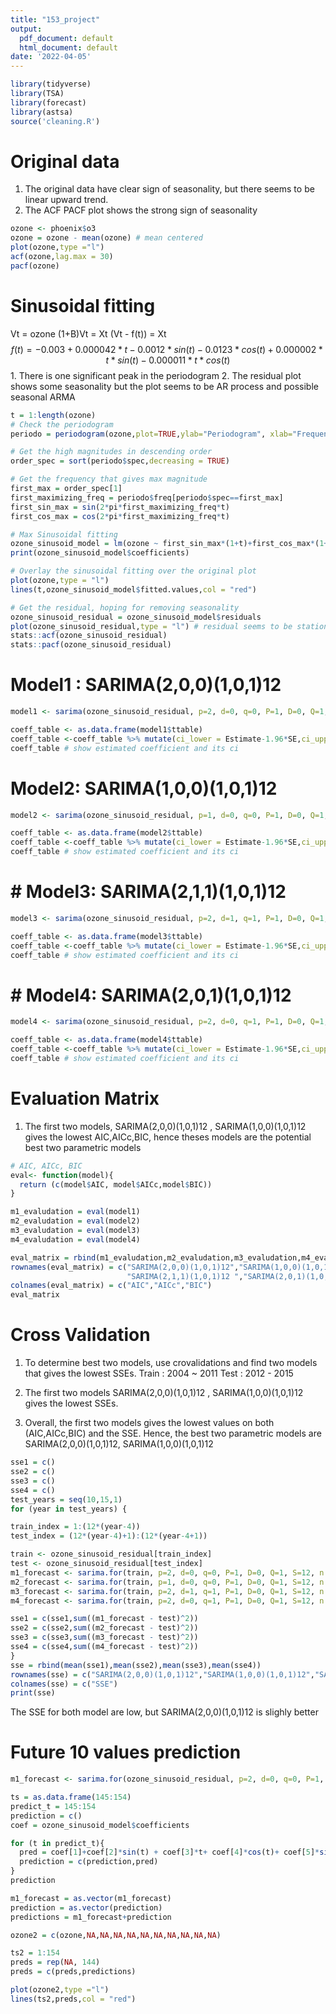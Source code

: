 ```yaml
---
title: "153_project"
output:
  pdf_document: default
  html_document: default
date: '2022-04-05'
---
```


```r
library(tidyverse)
library(TSA)
library(forecast)
library(astsa)
source('cleaning.R')
```

  
# Original data
1. The original data have clear sign of seasonality, but there seems to be linear upward trend.
2. The ACF PACF plot shows the strong sign of seasonality
```r
ozone <- phoenix$o3
ozone = ozone - mean(ozone) # mean centered
plot(ozone,type ="l")
acf(ozone,lag.max = 30)
pacf(ozone)
```


# Sinusoidal fitting
Vt = ozone
(1+B)Vt = Xt
(Vt - f(t)) = Xt
$$f(t) = -0.003 + 0.000042*t - 0.0012*sin(t) -0.0123*cos(t) + 0.000002*t* sin(t) -0.000011*t*cos(t)$$ 
 1. There is one significant peak in the periodogram
 2. The residual plot shows some seasonality but the plot seems to be AR process and possible seasonal ARMA
```r
t = 1:length(ozone)
# Check the periodogram
periodo = periodogram(ozone,plot=TRUE,ylab="Periodogram", xlab="Frequency") # There is one significant peak

# Get the high magnitudes in descending order
order_spec = sort(periodo$spec,decreasing = TRUE)

# Get the frequency that gives max magnitude
first_max = order_spec[1]
first_maximizing_freq = periodo$freq[periodo$spec==first_max]
first_sin_max = sin(2*pi*first_maximizing_freq*t)
first_cos_max = cos(2*pi*first_maximizing_freq*t)

# Max Sinusoidal fitting
ozone_sinusoid_model = lm(ozone ~ first_sin_max*(1+t)+first_cos_max*(1+t))
print(ozone_sinusoid_model$coefficients)

# Overlay the sinusoidal fitting over the original plot
plot(ozone,type = "l")
lines(t,ozone_sinusoid_model$fitted.values,col = "red")

# Get the residual, hoping for removing seasonality
ozone_sinusoid_residual = ozone_sinusoid_model$residuals
plot(ozone_sinusoid_residual,type = "l") # residual seems to be stationary
stats::acf(ozone_sinusoid_residual)
stats::pacf(ozone_sinusoid_residual)
```



# Model1 : SARIMA(2,0,0)(1,0,1)12 
```r
model1 <- sarima(ozone_sinusoid_residual, p=2, d=0, q=0, P=1, D=0, Q=1, S=12) # fit the model

coeff_table <- as.data.frame(model1$ttable)
coeff_table <-coeff_table %>% mutate(ci_lower = Estimate-1.96*SE,ci_upper =  Estimate+1.96*SE) 
coeff_table # show estimated coefficient and its ci
```
# Model2: SARIMA(1,0,0)(1,0,1)12 
```r
model2 <- sarima(ozone_sinusoid_residual, p=1, d=0, q=0, P=1, D=0, Q=1, S=12) # fit the model

coeff_table <- as.data.frame(model2$ttable)
coeff_table <-coeff_table %>% mutate(ci_lower = Estimate-1.96*SE,ci_upper =  Estimate+1.96*SE) 
coeff_table # show estimated coefficient and its ci
```

# # Model3: SARIMA(2,1,1)(1,0,1)12 
```r
model3 <- sarima(ozone_sinusoid_residual, p=2, d=1, q=1, P=1, D=0, Q=1, S=12) # fit the model

coeff_table <- as.data.frame(model3$ttable)
coeff_table <-coeff_table %>% mutate(ci_lower = Estimate-1.96*SE,ci_upper =  Estimate+1.96*SE) 
coeff_table # show estimated coefficient and its ci
```

# # Model4: SARIMA(2,0,1)(1,0,1)12 
```r
model4 <- sarima(ozone_sinusoid_residual, p=2, d=0, q=1, P=1, D=0, Q=1, S=12) # fit the model

coeff_table <- as.data.frame(model4$ttable)
coeff_table <-coeff_table %>% mutate(ci_lower = Estimate-1.96*SE,ci_upper =  Estimate+1.96*SE) 
coeff_table # show estimated coefficient and its ci
```
# Evaluation Matrix
1. The first two models, SARIMA(2,0,0)(1,0,1)12 , SARIMA(1,0,0)(1,0,1)12 gives the lowest AIC,AICc,BIC, hence theses
     models are the potential best two parametric models
```r
# AIC, AICc, BIC
eval<- function(model){
  return (c(model$AIC, model$AICc,model$BIC))
}

m1_evaludation = eval(model1)
m2_evaludation = eval(model2)
m3_evaludation = eval(model3)
m4_evaludation = eval(model4)

eval_matrix = rbind(m1_evaludation,m2_evaludation,m3_evaludation,m4_evaludation)
rownames(eval_matrix) = c("SARIMA(2,0,0)(1,0,1)12","SARIMA(1,0,0)(1,0,1)12",
                          "SARIMA(2,1,1)(1,0,1)12 ","SARIMA(2,0,1)(1,0,1)12 ")
colnames(eval_matrix) = c("AIC","AICc","BIC")
eval_matrix
```


# Cross Validation 
1. To determine best two models, use crovalidations and find two models that gives the lowest SSEs.
  Train : 2004 ~ 2011
  Test : 2012 - 2015


2. The first two models  SARIMA(2,0,0)(1,0,1)12 , SARIMA(1,0,0)(1,0,1)12 gives the lowest SSEs.

3. Overall, the first two models gives the lowest values on both (AIC,AICc,BIC) and the SSE. Hence, the best two
   parametric models are  SARIMA(2,0,0)(1,0,1)12, SARIMA(1,0,0)(1,0,1)12
```r
sse1 = c()
sse2 = c()
sse3 = c()
sse4 = c()
test_years = seq(10,15,1)
for (year in test_years) {

train_index = 1:(12*(year-4))
test_index = (12*(year-4)+1):(12*(year-4+1))

train <- ozone_sinusoid_residual[train_index]
test <- ozone_sinusoid_residual[test_index]
m1_forecast <- sarima.for(train, p=2, d=0, q=0, P=1, D=0, Q=1, S=12, n.ahead=12)$pred
m2_forecast <- sarima.for(train, p=1, d=0, q=0, P=1, D=0, Q=1, S=12, n.ahead=12)$pred
m3_forecast <- sarima.for(train, p=2, d=1, q=1, P=1, D=0, Q=1, S=12, n.ahead=12)$pred
m4_forecast <- sarima.for(train, p=2, d=0, q=1, P=1, D=0, Q=1, S=12, n.ahead=12)$pred

sse1 = c(sse1,sum((m1_forecast - test)^2))
sse2 = c(sse2,sum((m2_forecast - test)^2)) 
sse3 = c(sse3,sum((m3_forecast - test)^2)) 
sse4 = c(sse4,sum((m4_forecast - test)^2)) 
}
sse = rbind(mean(sse1),mean(sse2),mean(sse3),mean(sse4))
rownames(sse) = c("SARIMA(2,0,0)(1,0,1)12","SARIMA(1,0,0)(1,0,1)12","SARIMA(2,1,1)(1,0,1)12","SARIMA(2,0,1)(1,0,1)12")
colnames(sse) = c("SSE")
print(sse) 
```
The SSE for both model are low, but SARIMA(2,0,0)(1,0,1)12 is slighly better
 
 
 
# Future 10 values prediction
```r
m1_forecast <- sarima.for(ozone_sinusoid_residual, p=2, d=0, q=0, P=1, D=0, Q=1, S=12, n.ahead=10)$pred

ts = as.data.frame(145:154)
predict_t = 145:154
prediction = c()
coef = ozone_sinusoid_model$coefficients

for (t in predict_t){
  pred = coef[1]+coef[2]*sin(t) + coef[3]*t+ coef[4]*cos(t)+ coef[5]*sin(t)*t + coef[6]*cos(t)*t
  prediction = c(prediction,pred)
}
prediction

m1_forecast = as.vector(m1_forecast)
prediction = as.vector(prediction)
predictions = m1_forecast+prediction

ozone2 = c(ozone,NA,NA,NA,NA,NA,NA,NA,NA,NA,NA)

ts2 = 1:154
preds = rep(NA, 144)
preds = c(preds,predictions)

plot(ozone2,type ="l")
lines(ts2,preds,col = "red")
```

